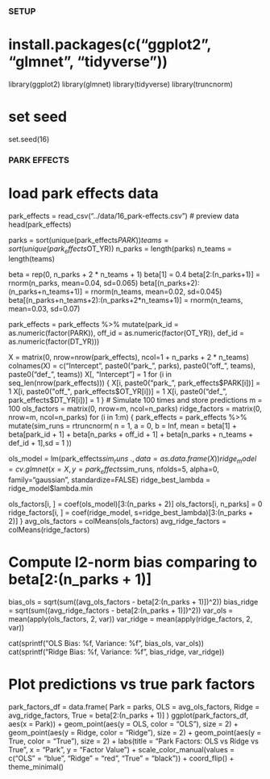 #############
### SETUP ###
#############

# install.packages(c("ggplot2", "glmnet", "tidyverse"))
library(ggplot2)
library(glmnet)
library(tidyverse)
library(truncnorm)

# set seed
set.seed(16)

####################
### PARK EFFECTS ###
####################

# load park effects data
park_effects = read_csv("../data/16_park-effects.csv")
# preview data
head(park_effects)

parks = sort(unique(park_effects$PARK))
teams = sort(unique(park_effects$OT_YR))
n_parks = length(parks)
n_teams = length(teams)

beta = rep(0, n_parks + 2 * n_teams + 1)
beta[1] = 0.4
beta[2:(n_parks+1)] = rnorm(n_parks, mean=0.04, sd=0.065)
beta[(n_parks+2):(n_parks+n_teams+1)] = rnorm(n_teams, mean=0.02, sd=0.045)
beta[(n_parks+n_teams+2):(n_parks+2*n_teams+1)] = rnorm(n_teams, mean=0.03, sd=0.07)

park_effects = park_effects %>%
  mutate(park_id = as.numeric(factor(PARK)),
         off_id = as.numeric(factor(OT_YR)),
         def_id = as.numeric(factor(DT_YR)))

X = matrix(0, nrow=nrow(park_effects), ncol=1 + n_parks + 2 * n_teams)
colnames(X) = c("Intercept", 
                paste0("park_", parks), 
                paste0("off_", teams), 
                paste0("def_", teams))
X[, "Intercept"] = 1
for (i in seq_len(nrow(park_effects))) {
  X[i, paste0("park_", park_effects$PARK[i])] = 1
  X[i, paste0("off_", park_effects$OT_YR[i])] = 1
  X[i, paste0("def_", park_effects$DT_YR[i])] = 1
}
# Simulate 100 times and store predictions
m = 100
ols_factors = matrix(0, nrow=m, ncol=n_parks)
ridge_factors = matrix(0, nrow=m, ncol=n_parks)
for (i in 1:m) {
  park_effects = park_effects %>%
    mutate(sim_runs = rtruncnorm(
      n = 1, a = 0, b = Inf,
      mean = beta[1] + beta[park_id + 1] + beta[n_parks + off_id + 1] 
      + beta[n_parks + n_teams + def_id + 1],sd = 1
    ))
  
  ols_model = lm(park_effects$sim_runs ~ ., data = as.data.frame(X))
  ridge_model = cv.glmnet(x=X, y=park_effects$sim_runs, nfolds=5, alpha=0, 
                          family="gaussian", standardize=FALSE)
  ridge_best_lambda = ridge_model$lambda.min
  
  ols_factors[i, ] = coef(ols_model)[3:(n_parks + 2)]
  ols_factors[i, n_parks] = 0
  ridge_factors[i, ] = coef(ridge_model, s=ridge_best_lambda)[3:(n_parks + 2)]
}
avg_ols_factors = colMeans(ols_factors)
avg_ridge_factors = colMeans(ridge_factors)

# Compute l2-norm bias comparing to beta[2:(n_parks + 1)]
bias_ols = sqrt(sum((avg_ols_factors - beta[2:(n_parks + 1)])^2))
bias_ridge = sqrt(sum((avg_ridge_factors - beta[2:(n_parks + 1)])^2))
var_ols = mean(apply(ols_factors, 2, var))
var_ridge = mean(apply(ridge_factors, 2, var))

cat(sprintf("OLS Bias: %f, Variance: %f\n", bias_ols, var_ols))
cat(sprintf("Ridge Bias: %f, Variance: %f\n", bias_ridge, var_ridge))

# Plot predictions vs true park factors
park_factors_df = data.frame(
  Park = parks,
  OLS = avg_ols_factors,
  Ridge = avg_ridge_factors,
  True = beta[2:(n_parks + 1)]
)
ggplot(park_factors_df, aes(x = Park)) +
  geom_point(aes(y = OLS, color = "OLS"), size = 2) +
  geom_point(aes(y = Ridge, color = "Ridge"), size = 2) +
  geom_point(aes(y = True, color = "True"), size = 2) +
  labs(title = "Park Factors: OLS vs Ridge vs True",
       x = "Park",
       y = "Factor Value") +
  scale_color_manual(values = c("OLS" = "blue", "Ridge" = "red", "True" = "black")) +
  coord_flip() +
  theme_minimal()